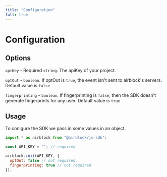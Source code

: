 ```yaml
---
title: "Configuration"
full: true
---
```


# Configuration

## Options

`apiKey` - Required `string`. The apiKey of your project.

`optOut` - `boolean`. If optOut is `true`, the event isn't sent to airblock's servers. Default value is `false`

`fingerprinting` - `boolean`. If fingerprinting is `false`, then the SDK doesn't generate fingerprints for any user. Default value is `true`

## Usage

To conigure the SDK we pass in some values in an object.

```js
import * as airblock from "@airblock/js-sdk";

const API_KEY = ""; // required

airblock.init(API_KEY, {
  optOut: false // not required,
  fingerprinting: true // not required
});
```
